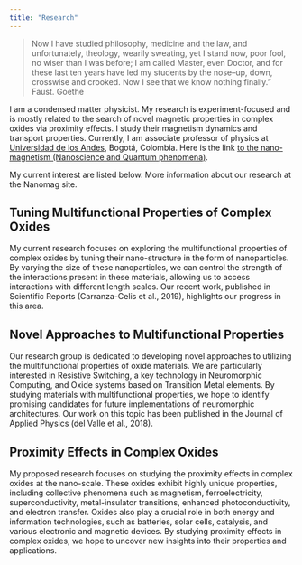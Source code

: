 ```yaml
---
title: "Research"
---
```


> 
  Now I have studied philosophy,
  medicine and the law,
  and unfortunately, theology,
  wearily sweating, yet I stand now,
  poor fool, no wiser than I was before;
  I am called Master, even Doctor,
  and for these last ten years have led
  my students by the nose--up, down,
  crosswise and crooked. Now I see
  that we know nothing finally.” Faust. Goethe



I am a condensed matter physicist. My research is experiment-focused and is mostly related to the search of novel magnetic properties in complex oxides via proximity effects. I study their magnetism dynamics and transport properties. Currently, I am associate professor of physics at [Universidad de los Andes](https//www.uniandes.edu.co), Bogotá, Colombia. Here is the link [to the nano-magnetism (Nanoscience and Quantum phenomena)](https://nanomag.uniandes.edu.co).

My current interest are listed below. More information about our research at the Nanomag site.

## Tuning Multifunctional Properties of Complex Oxides

My current research focuses on exploring the multifunctional properties of complex oxides by tuning their nano-structure in the form of nanoparticles. By varying the size of these nanoparticles, we can control the strength of the interactions present in these materials, allowing us to access interactions with different length scales. Our recent work, published in Scientific Reports (Carranza-Celis et al., 2019), highlights our progress in this area.

## Novel Approaches to Multifunctional Properties

Our research group is dedicated to developing novel approaches to utilizing the multifunctional properties of oxide materials. We are particularly interested in Resistive Switching, a key technology in Neuromorphic Computing, and Oxide systems based on Transition Metal elements. By studying materials with multifunctional properties, we hope to identify promising candidates for future implementations of neuromorphic architectures. Our work on this topic has been published in the Journal of Applied Physics (del Valle et al., 2018).

## Proximity Effects in Complex Oxides

My proposed research focuses on studying the proximity effects in complex oxides at the nano-scale. These oxides exhibit highly unique properties, including collective phenomena such as magnetism, ferroelectricity, superconductivity, metal-insulator transitions, enhanced photoconductivity, and electron transfer. Oxides also play a crucial role in both energy and information technologies, such as batteries, solar cells, catalysis, and various electronic and magnetic devices. By studying proximity effects in complex oxides, we hope to uncover new insights into their properties and applications.
